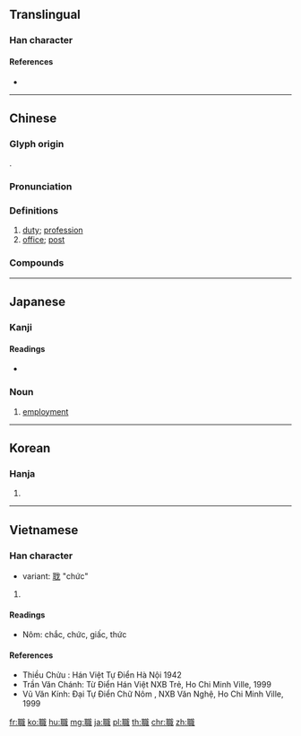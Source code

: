 {{character info/new}}
{{also|职}}
==Translingual==

===Han character===
{{Han char|rn=128|rad=耳|as=12|sn=18|four=13150|canj=SJYIA|ids=⿰耳戠}}

====References====
* {{Han ref|kx=0970.040|dkj=29183|dj=1421.100|hdz=42797.140|uh=8077|ud=32887|bh=C2BE|bd=49854}}

----

==Chinese==
{{zh-forms|s=职}}

===Glyph origin===
{{Han etyl}}
{{Han compound|耳|戠|t1=ear|c1=s|c2=p|ls=psc}}.

===Pronunciation===
{{zh-pron
|m=zhí,tè
|c=zik1
|h=pfs=chṳt
|mn=qz:chiak/xm,zz:chek/qz,tw,xm,zz:chit
|mn_note=chiak/chek - literary; chit - vernacular
|mn-t=zêh4
|w=4tseq
|mc=y
|oc=y
|cat=n
}}

===Definitions===
{{zh-hanzi}}

# [[duty]]; [[profession]]
# [[office]]; [[post]]

===Compounds===
{{zh-der|公職人員|免職|不職|官卑職小|削職|在職進修|分職|名譽職|塞職|全職媽媽|以身殉職|克盡己職|一階半職|引咎辭職|克盡厥職|卑職|怠忽職守|因公殉職|子職|休職|復職|巷職|得職|恭職|奪職|副職|幕職|實職|就職|不稱職|失職|到職|右職|公職|一名半職|專職|任職|內職|婦職|天職|供職|在職|原職|在職教育|停職|官職|忠於職守|劇職|一官半職|全職|兼職|去職|宗職|授職惟賢|洗手奉職|盡忠職守|擅離職守|有虧職守|殉職|授職|文職|瀆職|留職停薪|神職|盡職|曠職|撤職|曠職僨事|有給職|神職人員|稱職|無給職|本職|教職員|溺職|正職|武職|求職|留職|沿才授職|現職|散職|職司|職業婦女|職工學校|軍職|職業水準|職責|職業教育|職系|順職|職志|職守|職能治療|職業學生|職訓中心|職等|職位|解職|職籃|袞職|職銜|職方外紀|革職查辦|職別|第二職業|職業學校|職稱|職貢|閒職|親職教育|高職|職任|褫職|職權|革職|職業訓練|職分|離職|職棒|職工|館職|職校|革職留任|雙職工|降職|附過還職|職名|職員|職前教育|罷職|要職|謀職|述職|職職|職掌|雜職|退職|辭職|職業團體|職業選手|職級|職能|職官|調職|自由職業|請職|職前訓練|職業|職業病|職務|職是|職方|職業輔導|職位分類|職業工會|職員錄}}

----

==Japanese==

===Kanji===
{{ja-kanji|grade=5|rs=耳12}}

====Readings====
* {{ja-readings|on=[[しょく]] (shoku), [[とく]] (toku), [[しき]] (shiki)|kun=[[つかさ]] (tsukasa), [[つとめ]] (tsutome), [[つかさどる]] (tsukasadoru)}}

===Noun===
{{ja-noun|しょく}}

# [[employment]]

----

==Korean==

===Hanja===
{{ko-hanja|hangeul=직|eumhun=|rv=jik|mr=chik|y=cik}}

# {{defn|lang=ko|sort=耳12}}

----

==Vietnamese==

===Han character===
{{vi-hantu|[[chức]], [[chắc]], [[giấc]], [[xắc]], [[chếch]], [[xức]]|rs=耳12}}

* variant: [[聀]] "chức"

# {{defn|lang=vi|sort=耳12}}

====Readings====
* Nôm: chắc, chức, giấc, thức

====References====
* Thiều Chửu : Hán Việt Tự Điển Hà Nội 1942
* Trần Văn Chánh: Từ Điển Hán Việt NXB Trẻ, Ho Chi Minh Ville, 1999
* Vũ Văn Kính: Đại Tự Điển Chữ Nôm , NXB Văn Nghệ, Ho Chi Minh Ville, 1999

[[fr:職]]
[[ko:職]]
[[hu:職]]
[[mg:職]]
[[ja:職]]
[[pl:職]]
[[th:職]]
[[chr:職]]
[[zh:職]]